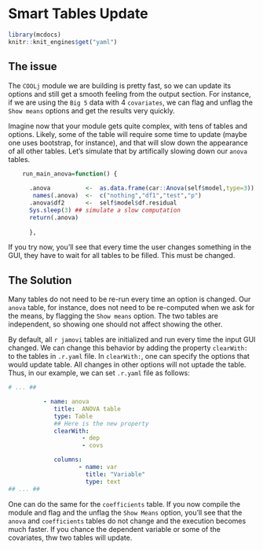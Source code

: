 # Smart Tables Update

```r
library(mcdocs)
knitr::knit_engines$get("yaml")
```

## The issue

The `COOLj` module we are building is pretty fast, so we can update its options and still get a smooth feeling from the output section. For instance, if we are using the `Big 5` data with 4 `covariates`, we can flag and unflag the `Show means` options and get the results very quickly. 

Imagine now that your module gets quite complex, with tens of tables and options. Likely, some of the table will require some time to update (maybe one uses bootstrap, for instance), and that will slow down the appearance of all other tables. Let's simulate that by artifically slowing down our `anova` tables.

```r

    run_main_anova=function() {
      
      .anova          <-  as.data.frame(car::Anova(self$model,type=3))
       names(.anova)  <-  c("nothing","df1","test","p")
      .anova$df2      <-  self$model$df.residual
      Sys.sleep(3) ## simulate a slow computation
      return(.anova)
       
      },
```

If you try now, you'll see that every time the user changes something in the GUI, they have to wait for all tables to be filled. This must be changed.

## The Solution

Many tables do not need to be re-run every time an option is changed. Our `anova` table, for instance, does not need to be re-computed when we ask for the means, by flagging the `Show means` option. The two tables are independent, so showing one should not affect showing the other.

By default, all `r jamovi` tables are initialized and run every time the input GUI changed. We can change this behavior by adding the property `clearWith:` to the tables in `.r.yaml` file. In `clearWith:`, one can specify the options that would update table. All changes in other options will not uptade the table. Thus, in our example, we can set `.r.yaml` file as follows:

```yaml
# ... ##

          - name: anova
             title:  ANOVA table
             type: Table
             ## Here is the new property
             clearWith:
                     - dep
                     - covs

             columns:
                    - name: var
                      title: "Variable"
                      type: text
## ... ##       


```

One can do the same for the `coefficients` table. If you now compile the module and flag and the unflag the `Show Means` option, you'll see that the `anova` and `coefficients` tables do not change and the execution becomes much faster. If you chance the dependent variable or some of the covariates, thw two tables will update.